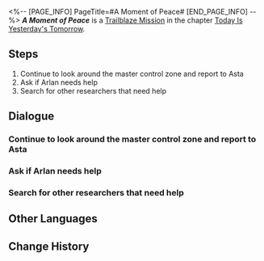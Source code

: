 <%-- [PAGE_INFO]
PageTitle=#A Moment of Peace#
[END_PAGE_INFO] --%>
{{Stub|Dialogue, characters, and location(s)}}
{{Mission Infobox
|id            = 1000302
|title         = 
|image         = Mission A Moment of Peace.png
|type          = Trailblaze
|event_name    = 
|chapter       = Today Is Yesterday's Tomorrow
|requirements  = [[Trailblaze Mission]] ''[[A Moment of Peace]]'' completed
|summary       = <!--official mission summary from Fate's Atlas-->
|characters    = <!--characters that appear in this mission-->
|startLocation = <!--location as it intially appears on the mission screen-->
|world         = <!--i.e. Penacony-->
|area          = <!--i.e. A Child's Dream-->
|prev          = 
|next          = Lingering Shadows
|exp           = 600
|credits       = 2000
|stellarJade   = 
|other         = {{Card List||delim=;}}
}}
'''''A Moment of Peace''''' is a [[Trailblaze Mission]] in the chapter [[Today Is Yesterday's Tomorrow]].

==Steps==
# Continue to look around the master control zone and report to Asta
# Ask if Arlan needs help
# Search for other researchers that need help

<!--
==Gameplay Notes==

--><!--
==Trial Character==

-->
==Dialogue==
{{Stub Dialogue}}
===Continue to look around the master control zone and report to Asta===
{{Mission Description|type=trailblaze|location=<!--to be added-->|The space station's external crisis seems to be under control. If there are places you haven't been to yet, now's the chance to go and take a look.<br />Once everything has been taken care of, go and report to Asta.}}
{{Dialogue Start}}
:{{tx}}
{{Dialogue End}}

===Ask if Arlan needs help===
{{Mission Description|type=trailblaze|location=<!--to be added-->|update|The space station's external crisis seems to be under control but the researchers remain uneasy.<br />Not sure how Arlan is doing. Let's go check on him.}}
{{Dialogue Start}}
:{{tx}}
{{Dialogue End}}

===Search for other researchers that need help===
{{Mission Description|type=trailblaze|location=<!--to be added-->|update|The space station's external crisis seems to be under control but the researchers remain uneasy.<br />Many of them were alone when they came here. What do they care about the most now? The space station? Their colleagues? Or is it the research itself?<br />It's obvious that everyone's answer is different.}}
{{Dialogue Start}}
:{{tx}}
{{Dialogue End}}

==Other Languages==
{{Other Languages
|en   = A Moment of Peace
|zhs  = 宇宙安宁片刻
|zht  = 宇宙安寧片刻
|ja   = 宇宙の安らぎのひと時
|ko   = 찰나의 우주 평화
|es   = Momento de sosiego
|fr   = Un moment de paix
|ru   = Момент вселенского спокойствия
|th   = ช่วงเวลาอันเงียบสงบของจักรวาล
|vi   = Khoảnh Khắc Yên Bình Của Vũ Trụ
|de   = Moment des Friedens
|id   = Momen Kedamaian Galaksi
|pt   = Um Momento de Paz
}}

==Change History==
{{Change History|1.0}}
